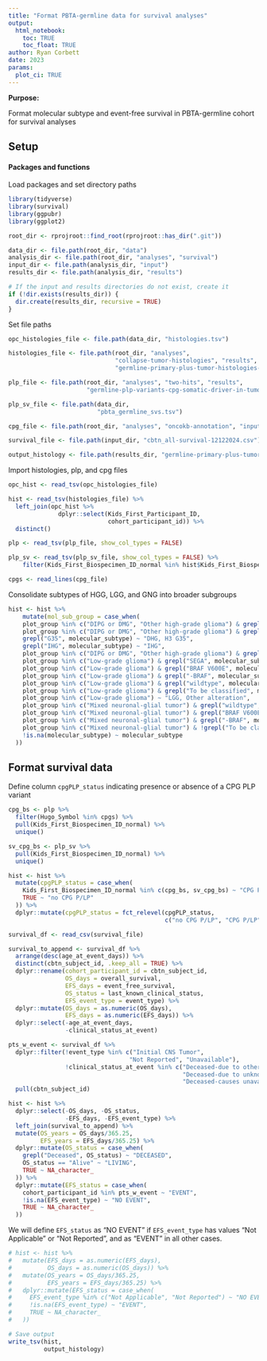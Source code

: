 ```yaml
---
title: "Format PBTA-germline data for survival analyses"
output: 
  html_notebook:
    toc: TRUE
    toc_float: TRUE
author: Ryan Corbett
date: 2023
params:
  plot_ci: TRUE
---
```


**Purpose:** 

Format molecular subtype and event-free survival in PBTA-germline cohort for survival analyses

## Setup

#### Packages and functions

Load packages and set directory paths
```r
library(tidyverse)
library(survival)
library(ggpubr)
library(ggplot2)

root_dir <- rprojroot::find_root(rprojroot::has_dir(".git"))

data_dir <- file.path(root_dir, "data")
analysis_dir <- file.path(root_dir, "analyses", "survival")
input_dir <- file.path(analysis_dir, "input")
results_dir <- file.path(analysis_dir, "results")

# If the input and results directories do not exist, create it
if (!dir.exists(results_dir)) {
  dir.create(results_dir, recursive = TRUE)
}
```

Set file paths
```r
opc_histologies_file <- file.path(data_dir, "histologies.tsv")

histologies_file <- file.path(root_dir, "analyses", 
                              "collapse-tumor-histologies", "results", 
                              "germline-primary-plus-tumor-histologies-plot-groups-clin-meta.tsv")

plp_file <- file.path(root_dir, "analyses", "two-hits", "results", 
                      "germline-plp-variants-cpg-somatic-driver-in-tumor.tsv")

plp_sv_file <- file.path(data_dir,
                         "pbta_germline_svs.tsv")

cpg_file <- file.path(root_dir, "analyses", "oncokb-annotation", "input", "cpg.txt")

survival_file <- file.path(input_dir, "cbtn_all-survival-12122024.csv")

output_histology <- file.path(results_dir, "germline-primary-plus-tumor-histologies-plot-groups-clin-meta-subtype.tsv")
```

Import histologies, plp, and cpg files
```r
opc_hist <- read_tsv(opc_histologies_file)

hist <- read_tsv(histologies_file) %>%
  left_join(opc_hist %>%
              dplyr::select(Kids_First_Participant_ID,
                            cohort_participant_id)) %>%
  distinct()

plp <- read_tsv(plp_file, show_col_types = FALSE)

plp_sv <- read_tsv(plp_sv_file, show_col_types = FALSE) %>%
    filter(Kids_First_Biospecimen_ID_normal %in% hist$Kids_First_Biospecimen_ID_normal)

cpgs <- read_lines(cpg_file)
```

Consolidate subtypes of HGG, LGG, and GNG into broader subgroups
```r
hist <- hist %>%
    mutate(mol_sub_group = case_when(
    plot_group %in% c("DIPG or DMG", "Other high-grade glioma") & grepl("wildtype", molecular_subtype) ~ "HGG, H3 WT",
    plot_group %in% c("DIPG or DMG", "Other high-grade glioma") & grepl("K28", molecular_subtype) ~ "DMG, H3 K28",
    grepl("G35", molecular_subtype) ~ "DHG, H3 G35",
    grepl("IHG", molecular_subtype) ~ "IHG",
    plot_group %in% c("DIPG or DMG", "Other high-grade glioma") & grepl("IDH", molecular_subtype) ~ "HGG, IDH",
    plot_group %in% c("Low-grade glioma") & grepl("SEGA", molecular_subtype) ~ "SEGA",
    plot_group %in% c("Low-grade glioma") & grepl("BRAF V600E", molecular_subtype) ~ "LGG, BRAF V600E",
    plot_group %in% c("Low-grade glioma") & grepl("-BRAF", molecular_subtype) ~ "LGG, BRAF fusion",
    plot_group %in% c("Low-grade glioma") & grepl("wildtype", molecular_subtype) ~ "LGG, WT",
    plot_group %in% c("Low-grade glioma") & grepl("To be classified", molecular_subtype) ~ "LGG, To be classified",
    plot_group %in% c("Low-grade glioma") ~ "LGG, Other alteration",
    plot_group %in% c("Mixed neuronal-glial tumor") & grepl("wildtype", molecular_subtype) ~ "GNG/GNT, WT",
    plot_group %in% c("Mixed neuronal-glial tumor") & grepl("BRAF V600E", molecular_subtype) ~ "GNG/GNT, BRAF V600E",
    plot_group %in% c("Mixed neuronal-glial tumor") & grepl("-BRAF", molecular_subtype) ~ "GNG/GNT, BRAF fusion",
    plot_group %in% c("Mixed neuronal-glial tumor") & !grepl("To be classified", molecular_subtype) ~ "GNG/GNT, Other alteration",
    !is.na(molecular_subtype) ~ molecular_subtype
  ))
```

## Format survival data

Define column `cpgPLP_status` indicating presence or absence of a CPG PLP variant

```r
cpg_bs <- plp %>%
  filter(Hugo_Symbol %in% cpgs) %>%
  pull(Kids_First_Biospecimen_ID_normal) %>%
  unique()

sv_cpg_bs <- plp_sv %>%
  pull(Kids_First_Biospecimen_ID_normal) %>%
  unique()

hist <- hist %>%
  mutate(cpgPLP_status = case_when(
    Kids_First_Biospecimen_ID_normal %in% c(cpg_bs, sv_cpg_bs) ~ "CPG P/LP",
    TRUE ~ "no CPG P/LP"
  )) %>%
  dplyr::mutate(cpgPLP_status = fct_relevel(cpgPLP_status,
                                            c("no CPG P/LP", "CPG P/LP")))
```

```r
survival_df <- read_csv(survival_file) 

survival_to_append <- survival_df %>%
  arrange(desc(age_at_event_days)) %>%
  distinct(cbtn_subject_id, .keep_all = TRUE) %>%
  dplyr::rename(cohort_participant_id = cbtn_subject_id,
                OS_days = overall_survival,
                EFS_days = event_free_survival,
                OS_status = last_known_clinical_status,
                EFS_event_type = event_type) %>%
  dplyr::mutate(OS_days = as.numeric(OS_days),
                EFS_days = as.numeric(EFS_days)) %>%
  dplyr::select(-age_at_event_days,
                -clinical_status_at_event)

pts_w_event <- survival_df %>%
  dplyr::filter(!event_type %in% c("Initial CNS Tumor",
                                  "Not Reported", "Unavailable"),
                !clinical_status_at_event %in% c("Deceased-due to other causes",
                                                 "Deceased-due to unknown causes",
                                                 "Deceased-causes unavailable")) %>%
  pull(cbtn_subject_id)

hist <- hist %>%
  dplyr::select(-OS_days, -OS_status,
                -EFS_days, -EFS_event_type) %>%
  left_join(survival_to_append) %>%
  mutate(OS_years = OS_days/365.25,
         EFS_years = EFS_days/365.25) %>%
  dplyr::mutate(OS_status = case_when(
    grepl("Deceased", OS_status) ~ "DECEASED",
    OS_status == "Alive" ~ "LIVING",
    TRUE ~ NA_character_
  )) %>%
  dplyr::mutate(EFS_status = case_when(
    cohort_participant_id %in% pts_w_event ~ "EVENT",
    !is.na(EFS_event_type) ~ "NO EVENT",
    TRUE ~ NA_character_
  ))
```

We will define `EFS_status` as "NO EVENT" if `EFS_event_type` has values "Not Applicable" or "Not Reported", and as "EVENT" in all other cases. 

```r
# hist <- hist %>%
#   mutate(EFS_days = as.numeric(EFS_days),
#          OS_days = as.numeric(OS_days)) %>%
#   mutate(OS_years = OS_days/365.25,
#          EFS_years = EFS_days/365.25) %>%
#   dplyr::mutate(EFS_status = case_when(
#     EFS_event_type %in% c("Not Applicable", "Not Reported") ~ "NO EVENT",
#     !is.na(EFS_event_type) ~ "EVENT",
#     TRUE ~ NA_character_
#   ))

# Save output
write_tsv(hist,
          output_histology)
```
